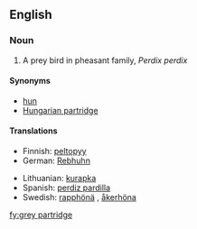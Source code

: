 ==English==
{{wikipedia}}

===Noun===
{{en-noun|sg=[[grey]] [[partridge]]}}

# A prey bird in pheasant family, ''Perdix perdix''

====Synonyms====
*[[hun]]
*[[Hungarian partridge]]

====Translations====
{{top}}
*Finnish: [[peltopyy]]
*German: [[Rebhuhn]] {{n}}
{{mid}}
*Lithuanian: [[kurapka]]
*Spanish: [[perdiz pardilla]] {{f}}
*Swedish: [[rapphönä]] {{c}}, [[åkerhöna]] {{c}}
{{bottom}}

[[fy:grey partridge]]